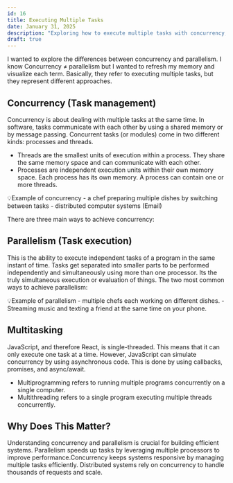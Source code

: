 ```yaml
---
id: 16
title: Executing Multiple Tasks
date: January 31, 2025
description: "Exploring how to execute multiple tasks with concurrency, parallelism, and multitasking."
draft: true
---
```


I wanted to explore the differences between concurrency and parallelism. I know Concurrency ≠ parallelism but I wanted to refresh my memory and visualize each term. Basically, they refer to executing multiple tasks, but they represent different approaches.


## Concurrency (Task management)

Concurrency is about dealing with multiple tasks at the same time. In software, tasks communicate with each other by using a shared memory or by message passing. Concurrent tasks (or modules) come in two different kinds: processes and threads.

- Threads are the smallest units of execution within a process. They share the same memory space and can communicate with each other.
- Processes are independent execution units within their own memory space. Each process has its own memory. A process can contain one or more threads.

<p className="callout">
💡Example of concurrency
- a chef preparing multiple dishes by switching between tasks
- distributed computer systems (Email)
</p>

There are three main ways to achieve concurrency:

<Group justify="center" wrap="wrap">
  <Board
    title="Distributed"
    text="Multiple independent processes with no shared memory, communicating only via message passing."
  />
  <Board
    title="Multi-Threaded"
    text="Multiple threads share memory, so require locks. Generally, a single process can have multiple threads."
  />
  <Board
    title="Event Queue"
    text="Only a single thread exists! A single loop reads from the event queue and invokes the handlers."
  />
</Group>

## Parallelism (Task execution)

This is the ability to execute independent tasks of a program in the same instant of time. Tasks get separated into smaller parts to be performed independently and simultaneously using more than one processor. Its the truly simultaneous execution or evaluation of things. The two most common ways to achieve parallelism:


<Group justify="center" wrap="wrap">
  <Board
    title="Data Parallelism"
    text="Split data into chunks and process them simultaneously (e.g., rendering frames in a video)."
  />
  <Board
    title="Task Parallelism"
    text="Execute different tasks at the same time (e.g., downloading files while compressing others)."
  />
</Group>


<p className="callout">
💡Example of parallelism
- multiple chefs each working on different dishes.
- Streaming music and texting a friend at the same time on your phone.
</p>

## Multitasking

JavaScript, and therefore React, is single-threaded. This means that it can only execute one task at a time. However, JavaScript can simulate concurrency by using asynchronous code. This is done by using callbacks, promises, and async/await.

- Multiprogramming refers to running multiple programs concurrently on a single computer.
- Multithreading refers to a single program executing multiple threads concurrently. 

## Why Does This Matter?

Understanding concurrency and parallelism is crucial for building efficient systems. Parallelism speeds up tasks by leveraging multiple processors to improve performance.Concurrency keeps systems responsive by managing multiple tasks efficiently. Distributed systems rely on concurrency to handle thousands of requests and scale.